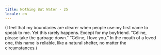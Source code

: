 ```yaml
---
title: Nothing But Water - 25
locale: en
---
```


<GridColumns>
  <Column start="1">
    <NothingButWaterFontMedium>
      (I feel that my boundaries are clearer when people use my first name to speak to me. Yet this rarely happens. Except for my boyfriend. “Céline, please take the garbage down.” “Céline, I love you.” In the mouth of a loved one, this name is reliable, like a natural shelter, no matter the circumstances.)
    </NothingButWaterFontMedium>
  </Column>
</GridColumns>
